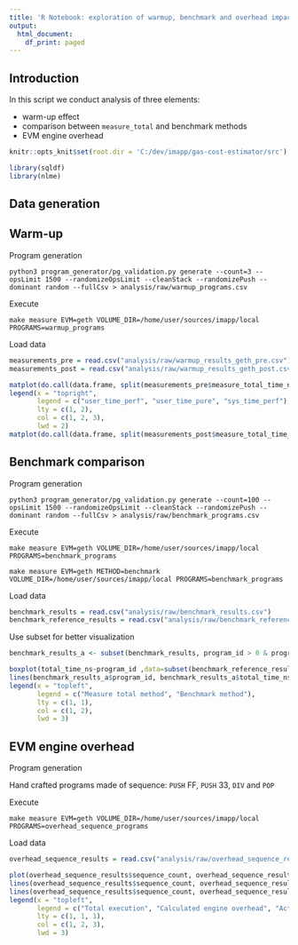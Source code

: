 ```yaml
---
title: 'R Notebook: exploration of warmup, benchmark and overhead impact on measurements - template; for Gas Cost Estimator'
output:
  html_document:
    df_print: paged
---
```


## Introduction

In this script we conduct analysis of three elements:

-   warm-up effect
-   comparison between `measure_total` and benchmark methods
-   EVM engine overhead

```r
knitr::opts_knit$set(root.dir = 'C:/dev/imapp/gas-cost-estimator/src')
```

```r
library(sqldf)
library(nlme)
```

## Data generation

## Warm-up

Program generation

    python3 program_generator/pg_validation.py generate --count=3 --opsLimit 1500 --randomizeOpsLimit --cleanStack --randomizePush --dominant random --fullCsv > analysis/raw/warmup_programs.csv

Execute

    make measure EVM=geth VOLUME_DIR=/home/user/sources/imapp/local PROGRAMS=warmup_programs

Load data

```r
measurements_pre = read.csv("analysis/raw/warmup_results_geth_pre.csv")
measurements_post = read.csv("analysis/raw/warmup_results_geth_post.csv")
```

```r
matplot(do.call(data.frame, split(measurements_pre$measure_total_time_ns, measurements_pre$program_id)), type="l", xlab="runs", ylab="time[ns]")
legend(x = "topright",
       legend = c("user_time_perf", "user_time_pure", "sys_time_perf"),
       lty = c(1, 2),
       col = c(1, 2, 3),
       lwd = 2) 
matplot(do.call(data.frame, split(measurements_post$measure_total_time_ns, measurements_post$program_id)), type="l", xlab="runs", ylab="time[ns]")
```

## Benchmark comparison

Program generation

    python3 program_generator/pg_validation.py generate --count=100 --opsLimit 1500 --randomizeOpsLimit --cleanStack --randomizePush --dominant random --fullCsv > analysis/raw/benchmark_programs.csv

Execute

    make measure EVM=geth VOLUME_DIR=/home/user/sources/imapp/local PROGRAMS=benchmark_programs

    make measure EVM=geth METHOD=benchmark VOLUME_DIR=/home/user/sources/imapp/local PROGRAMS=benchmark_programs

Load data

```r
benchmark_results = read.csv("analysis/raw/benchmark_results.csv")
benchmark_reference_results = read.csv("analysis/raw/benchmark_reference_results.csv")
```

Use subset for better visualization

```r
benchmark_results_a <- subset(benchmark_results, program_id > 0 & program_id < 50)
```

```r
boxplot(total_time_ns~program_id ,data=subset(benchmark_reference_results, program_id > 0 & program_id < 50), outline=FALSE)
lines(benchmark_results_a$program_id, benchmark_results_a$total_time_ns, col=2, type="p", pch = 15)
legend(x = "topleft",
       legend = c("Measure total method", "Benchmark method"),
       lty = c(1, 1),
       col = c(1, 2),
       lwd = 3) 

```

## EVM engine overhead

Program generation

Hand crafted programs made of sequence: `PUSH` FF, `PUSH` 33, `DIV` and `POP`

Execute

    make measure EVM=geth VOLUME_DIR=/home/user/sources/imapp/local PROGRAMS=overhead_sequence_programs

Load data

```r
overhead_sequence_results = read.csv("analysis/raw/overhead_sequence_results.csv")
```

```r
plot(overhead_sequence_results$sequence_count, overhead_sequence_results$total_time_ns, type="l", ylim = c(0,7000))
lines(overhead_sequence_results$sequence_count, overhead_sequence_results$engine_overhead_time_ns, col="2", type="l")
lines(overhead_sequence_results$sequence_count, overhead_sequence_results$execution_loop_time_ns, col="3", type="l")
legend(x = "topleft",
       legend = c("Total execution", "Calculated engine overhead", "Actual bytecode execution loop"),
       lty = c(1, 1, 1),
       col = c(1, 2, 3),
       lwd = 3) 

```
